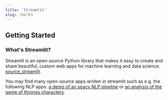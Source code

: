 ```yaml
---
title: 'Streamlit'
slug: /04/03
---
```


## Getting Started
### What's Streamlit?
Streamlit is an open-source Python library that makes it easy to create and share beautiful, custom web apps for machine learning and data science.
[source_streamlit](https://docs.streamlit.io/).

You may find many open-source apps wriiten in streamlit such as e.g. the following NLP apps: [a demo of an spacy NLP pipeline](https://share.streamlit.io/ines/spacy-streamlit-demo/app.py) or [an analysis of the game of thrones characters](https://got-streamlit.herokuapp.com/).
